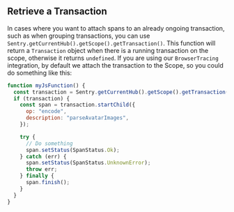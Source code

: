 ## Retrieve a Transaction

In cases where you want to attach spans to an already ongoing transaction, such as when grouping transactions, you can use `Sentry.getCurrentHub().getScope().getTransaction()`. This function will return a `Transaction` object when there is a running transaction on the scope, otherwise it returns `undefined`. If you are using our `BrowserTracing` integration, by default we attach the transaction to the Scope, so you could do something like this:

```javascript
function myJsFunction() {
  const transaction = Sentry.getCurrentHub().getScope().getTransaction();
  if (transaction) {
    const span = transaction.startChild({
      op: "encode",
      description: "parseAvatarImages",
    });

    try {
      // Do something
      span.setStatus(SpanStatus.Ok);
    } catch (err) {
      span.setStatus(SpanStatus.UnknownError);
      throw err;
    } finally {
      span.finish();
    }
  }
}
```
